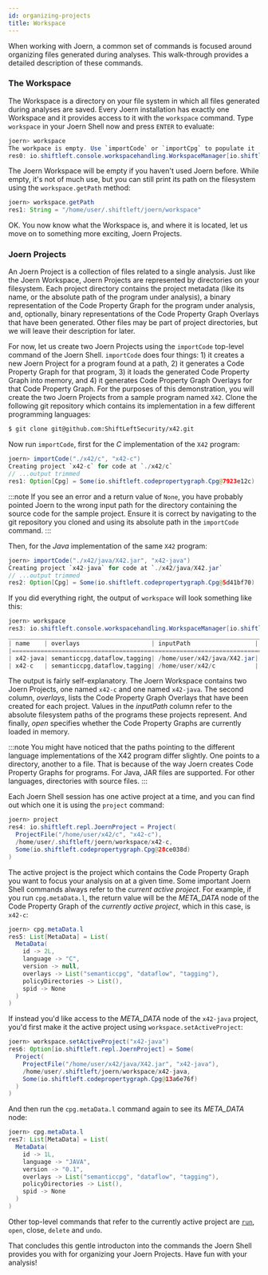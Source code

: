 ```yaml
---
id: organizing-projects
title: Workspace
---
```


When working with Joern, a common set of commands is focused around organizing files generated during analyses. This walk-through provides a detailed description of these commands.


### The Workspace

The Workspace is a directory on your file system in which all files generated during analyses are saved. Every Joern installation has exactly one Workspace and it provides access to it with the `workspace` command.  Type `workspace` in your Joern Shell now and press `ENTER` to evaluate:

```java
joern> workspace
The workpace is empty. Use `importCode` or `importCpg` to populate it
res0: io.shiftleft.console.workspacehandling.WorkspaceManager[io.shiftleft.repl.JoernProject] = empty
```

The Joern Workspace will be empty if you haven't used Joern before. While empty, it's not of much use, but you can still print its path on the filesystem using the `workspace.getPath` method:

```java
joern> workspace.getPath
res1: String = "/home/user/.shiftleft/joern/workspace"
```

OK. You now know what the Workspace is, and where it is located, let us move on to something more exciting, Joern Projects.

### Joern Projects

An Joern Project is a collection of files related to a single analysis. Just like the Joern Workspace, Joern Projects are represented by directories on your filesystem. Each project directory contains the project metadata (like its name, or the absolute path of the program under analysis), a binary representation of the Code Property Graph for the program under analysis, and, optionally, binary representations of the Code Property Graph Overlays that have been generated. Other files may be part of project directories, but we will leave their description for later.

For now, let us create two Joern Projects using the `importCode` top-level command of the Joern Shell. `importCode` does four things: 1) it creates a new Joern Project for a program found at a path, 2) it generates a Code Property Graph for that program, 3) it loads the generated Code Property Graph into memory, and 4) it generates Code Property Graph Overlays for that Code Property Graph. For the purposes of this demonstration, you will create the two Joern Projects from a sample program named `X42`. Clone the following git repository which contains its implementation in a few different programming languages:

```bash
$ git clone git@github.com:ShiftLeftSecurity/x42.git
```

Now run `importCode`, first for the _C_ implementation of the `X42` program: 

```java
joern> importCode("./x42/c", "x42-c")
Creating project `x42-c` for code at `./x42/c`
// ...output trimmed
res1: Option[Cpg] = Some(io.shiftleft.codepropertygraph.Cpg@7923e12c)
```

:::note
If you see an error and a return value of `None`, you have probably pointed Joern to the wrong input path for the directory containing the source code for the sample project. Ensure it is correct by navigating to the git repository you cloned and using its absolute path in the `importCode` command.
:::

Then, for the _Java_ implementation of the same `X42` program:

```java
joern> importCode("./x42/java/X42.jar", "x42-java")
Creating project `x42-java` for code at `./x42/java/X42.jar`
// ...output trimmed
res2: Option[Cpg] = Some(io.shiftleft.codepropertygraph.Cpg@5d41bf70)
```

If you did everything right, the output of `workspace` will look something like this:

```java
joern> workspace 
res3: io.shiftleft.console.workspacehandling.WorkspaceManager[io.shiftleft.repl.JoernProject] = 
____________________________________________________________________________
| name    | overlays                    | inputPath                  | open|
|==========================================================================|
| x42-java| semanticcpg,dataflow,tagging| /home/user/x42/java/X42.jar| true|
| x42-c   | semanticcpg,dataflow,tagging| /home/user/x42/c           | true|
```

The output is fairly self-explanatory. The Joern Workspace contains two Joern Projects, one named `x42-c` and one named `x42-java`. The second column, _overlays_, lists the Code Property Graph Overlays that have been created for each project.  Values in the _inputPath_ column refer to the absolute filesystem paths of the programs these projects represent. And finally, _open_ specifies whether the Code Property Graphs are currently loaded in memory.

:::note
You might have noticed that the paths pointing to the different language implementations of the X42 program differ slightly. One points to a directory, another to a file. That is because of the way Joern creates Code Property Graphs for programs. For Java, JAR files are supported. For other languages, directories with source files.
:::

Each Joern Shell session has one active project at a time, and you can find out which one it is using the `project` command:

```java
joern> project 
res4: io.shiftleft.repl.JoernProject = Project(
  ProjectFile("/home/user/x42/c", "x42-c"),
  /home/user/.shiftleft/joern/workspace/x42-c,
  Some(io.shiftleft.codepropertygraph.Cpg@28ce038d)
)
```

The active project is the project which contains the Code Property Graph you want to focus your analysis on at a given time. Some important Joern Shell commands always refer to the _current active project_. For example, if you run `cpg.metaData.l`, the return value will be the _META_DATA_ node of the Code Property Graph of the _currently active project_, which in this case, is `x42-c`:

```java
joern> cpg.metaData.l 
res5: List[MetaData] = List(
  MetaData(
    id -> 2L,
    language -> "C",
    version -> null,
    overlays -> List("semanticcpg", "dataflow", "tagging"),
    policyDirectories -> List(),
    spid -> None
  )
)
```

If instead you'd like access to the _META_DATA_ node of the `x42-java` project, you'd first make it the active project using `workspace.setActiveProject`:

```java
joern> workspace.setActiveProject("x42-java") 
res6: Option[io.shiftleft.repl.JoernProject] = Some(
  Project(
    ProjectFile("/home/user/x42/java/X42.jar", "x42-java"),
    /home/user/.shiftleft/joern/workspace/x42-java,
    Some(io.shiftleft.codepropertygraph.Cpg@13a6e76f)
  )
)
```

And then run the `cpg.metaData.l` command again to see its _META_DATA_ node:

```java
joern> cpg.metaData.l 
res7: List[MetaData] = List(
  MetaData(
    id -> 1L,
    language -> "JAVA",
    version -> "0.1",
    overlays -> List("semanticcpg", "dataflow", "tagging"),
    policyDirectories -> List(),
    spid -> None
  )
)
```

Other top-level commands that refer to the currently active project are [`run`](/joern/top-level-commands#run), `open`, close, `delete` and `undo`.


That concludes this gentle introducton into the commands the Joern Shell provides you with for organizing your Joern Projects. Have fun with your analysis!

